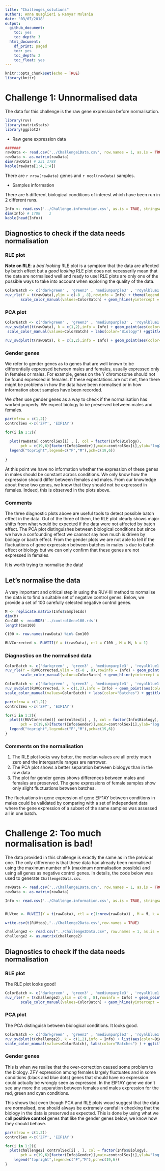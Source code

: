 ```yaml
---
title: "Challenges_solutions"
authors: Anna Quaglieri & Ramyar Molania
date: "03/07/2018"
output:
  github_document:
    toc: yes
    toc_depth: 3
  html_document:
    df_print: paged
    toc: yes
    toc_depth: 2
    toc_float: yes
---
```



```r
knitr::opts_chunk$set(echo = TRUE)
library(knitr)
```

# Challenge 1: Unnormalised data

The data for this challenge is the raw gene expression before normalisation. 

```r
library(ruv)
library(matrixStats)
library(ggplot2)
```

- Raw gene expression data

```r
####### 
rawData <- read.csv('../Challenge1Data.csv', row.names = 1, as.is = TRUE, stringsAsFactors = FALSE)
rawData <- as.matrix(rawData)
dim(rawData) # 231 1788
kable(rawData[1:4,1:4])
```

There are `r nrow(rawData)` genes and `r ncol(rawData)` samples.

- Samples information

There are 5 different biological conditions of interest which have been run in 2 different runs. 

```r
Info <- read.csv('../Challenge.information.csv', as.is = TRUE, stringsAsFactors = FALSE)
dim(Info) # 1788    3
kable(head(Info))
```

## Diagnostics to check if the data needs normalisation

### RLE plot

**Note on RLE**: a *bad looking* RLE plot is a symptom that the data are affected by batch effect but a *good looking* RLE plot does not necesserily mean that the data are normalised well and ready to use! RLE plots are only one of the possible ways to take into account when exploring the quality of the data.

```r
ColorBatch <- c('darkgreen' , 'green3' , 'mediumpurple3' , 'royalblue1' , 'cyan3' )
ruv_rle(Y = t(rawData),ylim = c(-8 , 8),rowinfo = Info) + theme(legend.position = "bottom") + labs(colour="Biology") + geom_point(aes(x = rle.x.factor,y= middle,colour=Biology)) +
       scale_color_manual(values=ColorBatch) + geom_hline(yintercept = 0,linetype="dotted",colour="darkorange",size=1)+ggtitle('Unnormalized data')
```

### PCA plot

```r
ColorBatch <- c('darkgreen' , 'green3' , 'mediumpurple3' , 'royalblue1' , 'cyan3' )
ruv_svdplot(t(rawData), k = c(1,2),info = Info) + geom_point(aes(color=Biology)) +
 scale_color_manual(values=ColorBatch) + labs(color="Biology") +ggtitle("Normalised data RUV-III k=1")
```

```r
ruv_svdplot(t(rawData), k = c(1,2),info = Info) + geom_point(aes(color=Runs)) +   labs(color="Runs")+ggtitle("Normalised data RUV-III k=1")
```

### Gender genes

We refer to gender genes as to genes that are well known to be differentially expressed between males and females, usually expressed only in females or males. For example, genes on the Y chromosome should not be found expressed in females. If these expectations are not met, then there might be problems in how the data have been normalised or in how information about samples have been recorded. 

We often use gender genes as a way to check if the normalisation has worked properly. We expect biology to be preserved between males and females.  

```r

par(mfrow = c(1,2))
controlSex <-c('ZFY', 'EIF1AY')

for(i in 1:2){
  
  plot(rawData[ controlSex[i] , ], col = factor(Info$Biology),
       pch = c(19,6)[factor(Info$Gender)],main=controlSex[i],ylab="log2(gene counts)",xlab="samples")
  legend("topright",legend=c("F","M"),pch=c(19,6))
  
}
```

At this point we have no information whether the expression of these genes in males should be constant across conditions. We only know how the expression should differ between females and males. From our knowledge about these two genes, we know that they should not be expressed in females. Indeed, this is observed in the plots above.


### Comments

The three diagnostic plots above are useful tools to detect possible batch effect in the data. Out of the three of them, the RLE plot clearly shows major shifts from what would be expected if the data were not affected by batch effect. The PCA plot distinguishes between biological conditions but since we have a confounding effect we caannot say how much is driven by biology or bacth effect. From the gender plots we are not able to tell if the fluctuations of gene expression between batches in males is due to batch effect or biology but we can only confirm that these genes are not expressed in females.

It is worth trying to normalise the data!

## Let's normalise the data

A very important and critical step in using the RUV-III method to normalise the data is to find a suitable set of negative control genes. Below, we provide a set of 100 carefully selected negative control genes.

```r
M <- replicate.matrix(Info$SampleIds)
dim(M)
Con100 <- readRDS('../controlGene100.rds')
length(Con100)

C100 <- row.names(rawData) %in% Con100

RUVCorrected <- RUVIII(Y = t(rawData), ctl = C100 , M = M, k = 1)
```


### Diagnostics on the normalised data


```r
ColorBatch <- c('darkgreen' , 'green3' , 'mediumpurple3' , 'royalblue1' , 'cyan3' )
ruv_rle(Y = RUVCorrected,ylim = c(-8 , 8),rowinfo = Info) + geom_point(aes(x = rle.x.factor,y= middle,colour=Biology)) + theme(legend.position = "bottom") + labs(colour="Batches") +
       scale_color_manual(values=ColorBatch) + geom_hline(yintercept = 0,linetype="dotted",colour="darkorange",size=1)+ggtitle('Normalized data - RUV-III k=1')
```


```r
ColorBatch <- c('darkgreen' , 'green3' , 'mediumpurple3' , 'royalblue1' , 'cyan3' )
ruv_svdplot(RUVCorrected, k = c(1,2),info = Info) + geom_point(aes(color=Biology)) + 
scale_color_manual(values=ColorBatch) + labs(color="Batches") + ggtitle("Normalised data RUV-III k=1")
```


```r
par(mfrow = c(1,2))
controlSex <-c('ZFY', 'EIF1AY')

for(i in 1:2){
  plot(t(RUVCorrected)[ controlSex[i] , ], col = factor(Info$Biology),
       pch = c(19,6)[factor(Info$Gender)],main=controlSex[i],ylab="log(gene counts)",xlab="samples")
  legend("topright",legend=c("F","M"),pch=c(19,6))
}

```

### Comments on the normalisation

1. The RLE plot looks way better, the median values are all pretty much zero and the interquartile ranges are narrower.
2. The PCA plot shows a better separation between biologys than in the raw data
3. The plot for gender genes shows differences between males and females are preserved. The gene expressions of female samples show only slight fluctuations between batches.

The fluctuations in gene expression of gene EIF1AY between conditions in males could be validated by comparing with a set of independent data where the gene expression of a subset of the same samples was assessed all in one batch.

# Challenge 2: Too much normalisation is bad!

The data provided in this challenge is exactly the same as in the previous one. The only difference is that these data had already been normalised using the maximum number of k (maximum normalisation possible) and using all genes as negative control genes. In details, the code below was used to generate `Challenge2Data.csv`.

```r
rawData <- read.csv('../Challenge1Data.csv', row.names = 1, as.is = TRUE, stringsAsFactors = FALSE)
rawData <- as.matrix(rawData)

Info <- read.csv('../Challenge.information.csv', as.is = TRUE, stringsAsFactors = FALSE)


RUVtoo <- RUVIII(Y = t(rawData), ctl = c(1:nrow(rawData)) , M = M, k = 46)

write.csv(t(RUVtoo),"../Challenge2Data.csv",row.names = TRUE)

```

```r
challenge2 <- read.csv("../Challenge2Data.csv", row.names = 1, as.is = TRUE, stringsAsFactors = FALSE)
challenge2 <- as.matrix(challenge2)
```

## Diagnostics to check if the data needs normalisation

### RLE plot

The RLE plot looks good!

```r
ColorBatch <- c('darkgreen' , 'green3' , 'mediumpurple3' , 'royalblue1' , 'cyan3' )
ruv_rle(Y = t(challenge2),ylim = c(-8 , 8),rowinfo = Info) + geom_point(aes(x = rle.x.factor,y= middle,colour=Biology)) + theme(legend.position = "bottom") + labs(colour="Batches") +
       scale_color_manual(values=ColorBatch) + geom_hline(yintercept = 0,linetype="dotted",colour="darkorange",size=1)+ggtitle('Challenge 2 data - Maximum normalisation')
```

### PCA plot

The PCA distinguish between biological conditions. It looks good.

```r
ColorBatch <- c('darkgreen' , 'green3' , 'mediumpurple3' , 'royalblue1' , 'cyan3' )
ruv_svdplot(t(challenge2), k = c(1,2),info = Info) + list(aes(color=Biology), 
scale_color_manual(values=ColorBatch), labs(color="Batches") ) + ggtitle("Challenge 2 data - Maximum normalisation")
```

### Gender genes

This is when we realise that the over-correction caused some problem to the biology. ZFY expression among females largely fluctuates and in some conditions (black and blue dots) genes that should have no expression could actually be wrongly seen as expressed. In the EIF1AY gene we don't see any more the separation between females and males expression for the red, green and cyan conditions. 

This shows that even though PCA and RLE plots woud suggest that the data are normalised, one should always be extremely careful in checking that the biology in the data is preserved as expected. This is done by using what we call **positive control** genes that like the gender genes below, we know how they should behave.

```r
par(mfrow = c(1,2))
controlSex <-c('ZFY', 'EIF1AY')

for(i in 1:2){
  plot(challenge2[ controlSex[i] , ], col = factor(Info$Biology),
       pch = c(19,6)[factor(Info$Gender)],main=controlSex[i],ylab="log(gene counts)",xlab="samples")
    legend("topright",legend=c("F","M"),pch=c(19,6))
}

```


